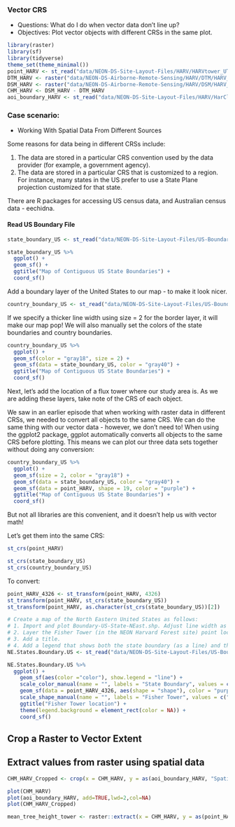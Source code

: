 ### Vector CRS

- Questions: What do I do when vector data don’t line up?
- Objectives: Plot vector objects with different CRSs in the same plot.

```r
library(raster)
library(sf)
library(tidyverse)
theme_set(theme_minimal())
point_HARV <- st_read("data/NEON-DS-Site-Layout-Files/HARV/HARVtower_UTM18N.shp")
DTM_HARV <- raster("data/NEON-DS-Airborne-Remote-Sensing/HARV/DTM/HARV_dtmCrop.tif")
DSM_HARV <- raster("data/NEON-DS-Airborne-Remote-Sensing/HARV/DSM/HARV_dsmCrop.tif")
CHM_HARV <- DSM_HARV - DTM_HARV
aoi_boundary_HARV <- st_read("data/NEON-DS-Site-Layout-Files/HARV/HarClip_UTMZ18.shp")

```


### Case scenario:
- Working With Spatial Data From Different Sources

Some reasons for data being in different CRSs include:

1. The data are stored in a particular CRS convention used by the data provider (for example, a government agency).
2. The data are stored in a particular CRS that is customized to a region. For instance, many states in the US prefer to use a State Plane projection customized for that state.

There are R packages for accessing US census data, and Australian census data - eechidna. 

#### Read US Boundary File

```r
state_boundary_US <- st_read("data/NEON-DS-Site-Layout-Files/US-Boundary-Layers/US-State-Boundaries-Census-2014.shp")
```
```r
state_boundary_US %>%
  ggplot() +
  geom_sf() +
  ggtitle("Map of Contiguous US State Boundaries") +
  coord_sf()
```

Add a boundary layer of the United States to our map - to make it look nicer. 

```r
country_boundary_US <- st_read("data/NEON-DS-Site-Layout-Files/US-Boundary-Layers/US-Boundary-Dissolved-States.shp")
```
If we specify a thicker line width using size = 2 for the border layer, it will make our map pop! We will also manually set the colors of the state boundaries and country boundaries.

```r
country_boundary_US %>%
  ggplot() +
  geom_sf(color = "gray18", size = 2) +
  geom_sf(data = state_boundary_US, color = "gray40") +
  ggtitle("Map of Contiguous US State Boundaries") +
  coord_sf()
```
Next, let’s add the location of a flux tower where our study area is. As we are adding these layers, take note of the CRS of each object. 

We saw in an earlier episode that when working with raster data in different CRSs, we needed to convert all objects to the same CRS. We can do the same thing with our vector data - however, we don’t need to! When using the ggplot2 package, ggplot automatically converts all objects to the same CRS before plotting. This means we can plot our three data sets together without doing any conversion:

```r
country_boundary_US %>%
  ggplot() +
  geom_sf(size = 2, color = "gray18") +
  geom_sf(data = state_boundary_US, color = "gray40") +
  geom_sf(data = point_HARV, shape = 19, color = "purple") +
  ggtitle("Map of Contiguous US State Boundaries") +
  coord_sf()
```

But not all libraries are this convenient, and it doesn't help us with vector math!

Let's get them into the same CRS:

```r
st_crs(point_HARV)

st_crs(state_boundary_US)
st_crs(country_boundary_US)
```

To convert:

```r
point_HARV_4326 <- st_transform(point_HARV, 4326)
st_transform(point_HARV, st_crs(state_boundary_US))
st_transform(point_HARV, as.character(st_crs(state_boundary_US))[2])
```

```r
# Create a map of the North Eastern United States as follows:
# 1. Import and plot Boundary-US-State-NEast.shp. Adjust line width as necessary.
# 2. Layer the Fisher Tower (in the NEON Harvard Forest site) point location point_HARV onto the plot.
# 3. Add a title.
# 4. Add a legend that shows both the state boundary (as a line) and the Tower location point.
NE.States.Boundary.US <- st_read("data/NEON-DS-Site-Layout-Files/US-Boundary-Layers/Boundary-US-State-NEast.shp")

NE.States.Boundary.US %>% 
  ggplot() +
    geom_sf(aes(color ="color"), show.legend = "line") +
    scale_color_manual(name = "", labels = "State Boundary", values = c("color" = "gray18")) +
    geom_sf(data = point_HARV_4326, aes(shape = "shape"), color = "purple") +
    scale_shape_manual(name = "", labels = "Fisher Tower", values = c("shape" = 19)) +
    ggtitle("Fisher Tower location") +
    theme(legend.background = element_rect(color = NA)) +
    coord_sf()


```

## Crop a Raster to Vector Extent
## Extract values from raster using spatial data

```r
CHM_HARV_Cropped <- crop(x = CHM_HARV, y = as(aoi_boundary_HARV, "Spatial"))
```

```r
plot(CHM_HARV)
plot(aoi_boundary_HARV, add=TRUE,lwd=2,col=NA)
plot(CHM_HARV_Cropped)

mean_tree_height_tower <- raster::extract(x = CHM_HARV, y = as(point_HARV, "Spatial"), buffer = 20, fun = mean)
```

